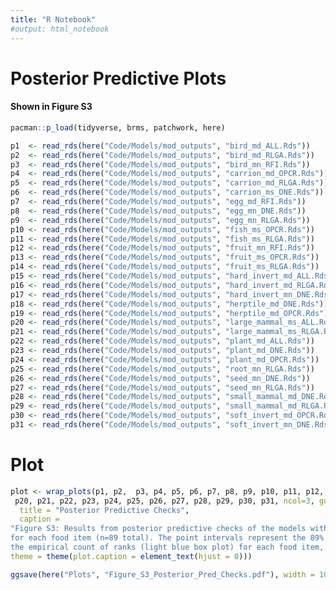 ```yaml
---
title: "R Notebook"
#output: html_notebook
---
```


# Posterior Predictive Plots

#### Shown in Figure S3

```r
pacman::p_load(tidyverse, brms, patchwork, here)
```


```r
p1  <- read_rds(here("Code/Models/mod_outputs", "bird_md_ALL.Rds"))           %>% pp_check(type = 'bars',ndraws = 1000, probs = c(0.055, 0.945)) + ylim(0, 90) + ggtitle("Bird All")
p2  <- read_rds(here("Code/Models/mod_outputs", "bird_md_RLGA.Rds"))          %>% pp_check(type = 'bars',ndraws = 1000, probs = c(0.055, 0.945)) + ylim(0, 90) + ggtitle("Bird RLGA")
p3  <- read_rds(here("Code/Models/mod_outputs", "bird_mn_RFI.Rds"))           %>% pp_check(type = 'bars',ndraws = 1000, probs = c(0.055, 0.945)) + ylim(0, 90) + ggtitle("Bird RFI")
p4  <- read_rds(here("Code/Models/mod_outputs", "carrion_md_OPCR.Rds"))       %>% pp_check(type = 'bars',ndraws = 1000, probs = c(0.055, 0.945)) + ylim(0, 90) + ggtitle("Carrion OPCR")
p5  <- read_rds(here("Code/Models/mod_outputs", "carrion_md_RLGA.Rds"))       %>% pp_check(type = 'bars',ndraws = 1000, probs = c(0.055, 0.945)) + ylim(0, 90) + ggtitle("Carrion RLGA")
p6  <- read_rds(here("Code/Models/mod_outputs", "carrion_ms_DNE.Rds"))        %>% pp_check(type = 'bars',ndraws = 1000, probs = c(0.055, 0.945)) + ylim(0, 90) + ggtitle("Carrion DNE")
p7  <- read_rds(here("Code/Models/mod_outputs", "egg_md_RFI.Rds"))            %>% pp_check(type = 'bars',ndraws = 1000, probs = c(0.055, 0.945)) + ylim(0, 90) + ggtitle("Egg RFI")
p8  <- read_rds(here("Code/Models/mod_outputs", "egg_mn_DNE.Rds"))            %>% pp_check(type = 'bars',ndraws = 1000, probs = c(0.055, 0.945)) + ylim(0, 90) + ggtitle("Egg DNE")
p9  <- read_rds(here("Code/Models/mod_outputs", "egg_mn_RLGA.Rds"))           %>% pp_check(type = 'bars',ndraws = 1000, probs = c(0.055, 0.945)) + ylim(0, 90) + ggtitle("Egg RLGA")
p10 <- read_rds(here("Code/Models/mod_outputs", "fish_ms_OPCR.Rds"))          %>% pp_check(type = 'bars',ndraws = 1000, probs = c(0.055, 0.945)) + ylim(0, 90) + ggtitle("Fish OPCR")
p11 <- read_rds(here("Code/Models/mod_outputs", "fish_ms_RLGA.Rds"))          %>% pp_check(type = 'bars',ndraws = 1000, probs = c(0.055, 0.945)) + ylim(0, 90) + ggtitle("Fish RLGA")
p12 <- read_rds(here("Code/Models/mod_outputs", "fruit_mn_RFI.Rds"))          %>% pp_check(type = 'bars',ndraws = 1000, probs = c(0.055, 0.945)) + ylim(0, 90) + ggtitle("Fruit RFI")
p13 <- read_rds(here("Code/Models/mod_outputs", "fruit_ms_OPCR.Rds"))         %>% pp_check(type = 'bars',ndraws = 1000, probs = c(0.055, 0.945)) + ylim(0, 90) + ggtitle("Fruit OPCR")
p14 <- read_rds(here("Code/Models/mod_outputs", "fruit_ms_RLGA.Rds"))         %>% pp_check(type = 'bars',ndraws = 1000, probs = c(0.055, 0.945)) + ylim(0, 90) + ggtitle("Fruit RLGA")
p15 <- read_rds(here("Code/Models/mod_outputs", "hard_invert_md_ALL.Rds"))    %>% pp_check(type = 'bars',ndraws = 1000, probs = c(0.055, 0.945)) + ylim(0, 90) + ggtitle("Hard Invert. All")
p16 <- read_rds(here("Code/Models/mod_outputs", "hard_invert_md_RLGA.Rds"))   %>% pp_check(type = 'bars',ndraws = 1000, probs = c(0.055, 0.945)) + ylim(0, 90) + ggtitle("Hard Invert. RLGA")
p17 <- read_rds(here("Code/Models/mod_outputs", "hard_invert_mn_DNE.Rds"))    %>% pp_check(type = 'bars',ndraws = 1000, probs = c(0.055, 0.945)) + ylim(0, 90) + ggtitle("Hard Invert. DNE")
p18 <- read_rds(here("Code/Models/mod_outputs", "herptile_md_DNE.Rds"))       %>% pp_check(type = 'bars',ndraws = 1000, probs = c(0.055, 0.945)) + ylim(0, 90) + ggtitle("Herptile DNE")
p19 <- read_rds(here("Code/Models/mod_outputs", "herptile_md_OPCR.Rds"))      %>% pp_check(type = 'bars',ndraws = 1000, probs = c(0.055, 0.945)) + ylim(0, 90) + ggtitle("Herptile OPCR")
p20 <- read_rds(here("Code/Models/mod_outputs", "large_mammal_ms_ALL.Rds"))   %>% pp_check(type = 'bars',ndraws = 1000, probs = c(0.055, 0.945)) + ylim(0, 90) + ggtitle("Large Mammal All")
p21 <- read_rds(here("Code/Models/mod_outputs", "large_mammal_ms_RLGA.Rds"))  %>% pp_check(type = 'bars',ndraws = 1000, probs = c(0.055, 0.945)) + ylim(0, 90) + ggtitle("Large Mammal RLGA")
p22 <- read_rds(here("Code/Models/mod_outputs", "plant_md_ALL.Rds"))          %>% pp_check(type = 'bars',ndraws = 1000, probs = c(0.055, 0.945)) + ylim(0, 90) + ggtitle("Plant All")
p23 <- read_rds(here("Code/Models/mod_outputs", "plant_md_DNE.Rds"))          %>% pp_check(type = 'bars',ndraws = 1000, probs = c(0.055, 0.945)) + ylim(0, 90) + ggtitle("Plant DNE")
p24 <- read_rds(here("Code/Models/mod_outputs", "plant_md_OPCR.Rds"))         %>% pp_check(type = 'bars',ndraws = 1000, probs = c(0.055, 0.945)) + ylim(0, 90) + ggtitle("Plant OPCR")
p25 <- read_rds(here("Code/Models/mod_outputs", "root_mn_RLGA.Rds"))          %>% pp_check(type = 'bars',ndraws = 1000, probs = c(0.055, 0.945)) + ylim(0, 90) + ggtitle("Root RLGA")
p26 <- read_rds(here("Code/Models/mod_outputs", "seed_mn_DNE.Rds"))           %>% pp_check(type = 'bars',ndraws = 1000, probs = c(0.055, 0.945)) + ylim(0, 90) + ggtitle("Seed DNE")
p27 <- read_rds(here("Code/Models/mod_outputs", "seed_mn_RLGA.Rds"))          %>% pp_check(type = 'bars',ndraws = 1000, probs = c(0.055, 0.945)) + ylim(0, 90) + ggtitle("Seed RLGA")
p28 <- read_rds(here("Code/Models/mod_outputs", "small_mammal_md_DNE.Rds"))   %>% pp_check(type = 'bars',ndraws = 1000, probs = c(0.055, 0.945)) + ylim(0, 90) + ggtitle("Small Mammal DNE")
p29 <- read_rds(here("Code/Models/mod_outputs", "small_mammal_md_RLGA.Rds"))  %>% pp_check(type = 'bars',ndraws = 1000, probs = c(0.055, 0.945)) + ylim(0, 90) + ggtitle("Small Mammal RLGA")
p30 <- read_rds(here("Code/Models/mod_outputs", "soft_invert_md_OPCR.Rds"))   %>% pp_check(type = 'bars',ndraws = 1000, probs = c(0.055, 0.945)) + ylim(0, 90) + ggtitle("Soft Invert. OPCR")
p31 <- read_rds(here("Code/Models/mod_outputs", "soft_invert_mn_DNE.Rds"))    %>% pp_check(type = 'bars',ndraws = 1000, probs = c(0.055, 0.945)) + ylim(0, 90) + ggtitle("Soft Invert. DNE")
```

# Plot  
```r
plot <- wrap_plots(p1, p2,  p3, p4, p5, p6, p7, p8, p9, p10, p11, p12, p13, p14, p15, p16, p17, p18, p19,
 p20, p21, p22, p23, p24, p25, p26, p27, p28, p29, p30, p31, ncol=3, guides = "collect") + plot_annotation(
  title = "Posterior Predictive Checks",
  caption = 
"Figure S3: Results from posterior predictive checks of the models with model weights >0 for each food item. The box plots represent the empirical count of each ranking\n
for each food item (n=89 total). The point intervals represent the 89% probability intervals of the prior distributions. The mean values of the point intervals (dark blue) match\n 
the empirical count of ranks (light blue box plot) for each food item, with limited uncertainty, indicating a good model fit to the data.",
theme = theme(plot.caption = element_text(hjust = 0)))

ggsave(here("Plots", "Figure_S3_Posterior_Pred_Checks.pdf"), width = 10, height = 39, limitsize = FALSE)
```

